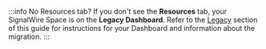 <!--    Using this content module?
        Make sure to also import and use _common/dashboard/legacy-instructions.mdx, which this file links to.
        Otherwise, you'll need to manually assign a {#legacy} anchor to a header in the parent article.
-->

:::info No Resources tab?
If you don't see the **Resources** tab, your SignalWire Space is on the **Legacy Dashboard**.
Refer to the [Legacy](#legacy-dashboard) section of this guide for instructions for your Dashboard and information about the migration.
:::